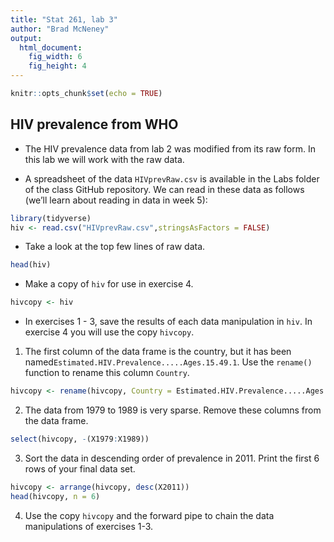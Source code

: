 ---
title: "Stat 261, lab 3"
author: "Brad McNeney"
output: 
  html_document:
    fig_width: 6
    fig_height: 4
---

```{r setup, include=FALSE}
knitr::opts_chunk$set(echo = TRUE)
```


## HIV prevalence from WHO

- The HIV prevalence data from lab 2 was modified from its raw form. 
In this lab we will work with the raw data.

- A spreadsheet of the data `HIVprevRaw.csv` is available in the Labs folder of the class GitHub repository. We 
can read in these data as follows (we'll learn about reading in data in week 5):

```{r}
library(tidyverse)
hiv <- read.csv("HIVprevRaw.csv",stringsAsFactors = FALSE)
```

- Take a look at the top few lines of raw data.

```{r}
head(hiv)
```

- Make a copy of `hiv` for use in exercise 4.

```{r}
hivcopy <- hiv
```


- In exercises 1 - 3, save the results of each data manipulation in 
`hiv`. In exercise 4  you will use the copy `hivcopy`.

1. The first column of the data frame is the country, but it
has been named`Estimated.HIV.Prevalence.....Ages.15.49.1`.
Use the `rename()` function to rename this column  `Country`.
```{r}
hivcopy <- rename(hivcopy, Country = Estimated.HIV.Prevalence.....Ages.15.49.)
```

2. The data from 1979 to 1989 is very sparse. Remove these
columns from the data frame.
```{r}
select(hivcopy, -(X1979:X1989))
```

3. Sort the data in descending order of prevalence in 2011. Print the first 6 rows of 
your final data set.
```{r}
hivcopy <- arrange(hivcopy, desc(X2011))
head(hivcopy, n = 6)
```

4. Use the copy `hivcopy` and the forward pipe to chain the data manipulations 
of exercises 1-3.
